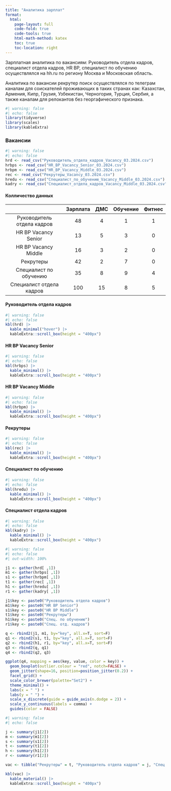 ```yaml
---
title: "Аналитика зарплат"
format: 
  html:
    page-layout: full
    code-fold: true
    code-tools: true
    html-math-method: katex
    toc: true
    toc-location: right
---
```


Зарплатная аналитика по вакансиям: Руководитель отдела кадров, специалист отдела кадров, HR BP, специалист по обучению осуществлялся на hh.ru по региону Москва и Московская область.

Аналитика по вакансии рекрутер поиск осуществлялся по телеграм каналам для соискателей проживающих в таких странах как: Казахстан, Армения, Кипр, Грузия, Узбекистан, Черногория, Турция, Сербия, а также каналам для релокантов без георгафического признака.

```r
#| warning: false
#| echo: false
library(tidyverse)
library(scales)
library(kableExtra)
```

### Вакансии

```r
#| warning: false
#| echo: false
hrd <- read_csv("Руководитель_отдела_кадров_Vacancy_03.2024.csv")
hrbps <- read_csv("HR_BP_Vacancy_Senior_03.2024.csv")
hrbpm <- read_csv("HR_BP_Vacancy_Middle_03.2024.csv")
rec <- read_csv("Рекрутеры_Vacancy_03.2024.csv")
hredu <- read_csv("Специалист_по_обучению_Vacancy_Middle_03.2024.csv")
kadry <- read_csv("Специалист_отдела_кадров_Vacancy_Middle_03.2024.csv")
```

::: {.panel-tabset}

#### Колличество данных

|    | Зарплата | ДМС | Обучение | Фитнес |
|:--:|:--------:|:---:|:--------:|:------:|
| Руководитель отдела кадров| 48 | 4 | 1 | 1 |
| HR BP Vacancy Senior | 13 | 5 | 3 | 0 |
| HR BP Vacancy Middle | 16 | 3 | 2 | 0 |
| Рекрутеры | 42 | 2 | 7 | 0 |
| Специалист по обучению | 35 | 8 | 9 | 4 |
| Специалист отдела кадров | 100 | 15 | 8 | 5 |

#### Руководитель отдела кадров

```r
#| warning: false
#| echo: false
kbl(hrd) |> 
  kable_minimal("hover") |> 
  kableExtra::scroll_box(height = "400px")
```

#### HR BP Vacancy Senior

```r
#| warning: false
#| echo: false
kbl(hrbps) |> 
  kable_minimal() |> 
  kableExtra::scroll_box(height = "400px")
```

#### HR BP Vacancy Middle

```r
#| warning: false
#| echo: false
kbl(hrbpm) |> 
  kable_minimal() |> 
  kableExtra::scroll_box(height = "400px")
```

#### Рекрутеры

```r
#| warning: false
#| echo: false
kbl(rec) |> 
  kable_minimal() |> 
  kableExtra::scroll_box(height = "400px")
```

#### Специалист по обучению

```r
#| warning: false
#| echo: false
kbl(hredu) |> 
  kable_minimal() |> 
  kableExtra::scroll_box(height = "400px")
```

#### Специалист отдела кадров

```r
#| warning: false
#| echo: false
kbl(kadry) |> 
  kable_minimal() |> 
  kableExtra::scroll_box(height = "400px")
```

:::

```r
#| warning: false
#| echo: false
#| out-width: 100%

j1 <- gather(hrd[ ,1])
m1 <- gather(hrbps[ ,1])
s1 <- gather(hrbpm[ ,1])
t1 <- gather(rec[ ,1])
h1 <- gather(hredu[ ,1])
r1 <- gather(kadry[ ,1])

j1$key <- paste0("Руководитель отдела кадров")
m1$key <- paste0("HR BP Senior")
s1$key <- paste0("HR BP Middle")
t1$key <- paste0("Рекрутеры")
h1$key <- paste0("Спец. по обучению")
r1$key <- paste0("Спец. отд. кадров")

q <- rbind2(j1, m1, by="key", all.x=T, sort=F)
q1 <- rbind2(s1, t1, by="key", all.x=T, sort=F)
q2 <- rbind2(h1, r1, by="key", all.x=T, sort=F)
q3 <- rbind2(q, q1)
q4 <- rbind2(q2, q3)

ggplot(q4, mapping = aes(key, value, color = key)) +
  geom_boxplot(outlier.colour = "red", notch=FALSE) +
  geom_jitter(shape=16, position=position_jitter(0.2)) +
  facet_grid() +
  scale_color_brewer(palette="Set2") +
  theme_minimal() +
  labs(x = " ") +
  labs(y = " ") +
  scale_x_discrete(guide = guide_axis(n.dodge = 2)) +
  scale_y_continuous(labels = comma) + 
  guides(color = FALSE)
```

```r
#| warning: false
#| echo: false

j <- summary(j1[2])
m <- summary(m1[2])
s <- summary(s1[2])
t <- summary(t1[2])
h <- summary(h1[2])
r <- summary(r1[2])

vac <- tibble("Рекрутеры" = t, "Руководитель отдела кадров" = j, "Спец. отд. кадров" = r, "Спец. по обучению" = h, "HR BP Middle" = s, "HR BP Senior" = m)

kbl(vac) |> 
  kable_material() |> 
  kableExtra::scroll_box(height = "400px")
```
